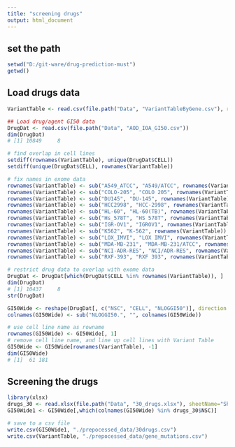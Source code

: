 ```yaml
---
title: "screening drugs"
output: html_document
---
```


## set the path
```r
setwd("D:/git-ware/drug-prediction-must")
getwd()
```

## Load drugs data
```r
VariantTable <- read.csv(file.path("Data", "VariantTableByGene.csv"), row.names = 1)

## Load drug/agent GI50 data
DrugDat <- read.csv(file.path("Data", "AOD_IOA_GI50.csv"))
dim(DrugDat)
# [1] 10849     8

# find overlap in cell lines
setdiff(rownames(VariantTable), unique(DrugDat$CELL))
setdiff(unique(DrugDat$CELL), rownames(VariantTable))

# fix names in exome data
rownames(VariantTable) <- sub("A549_ATCC", "A549/ATCC", rownames(VariantTable))
rownames(VariantTable) <- sub("COLO-205", "COLO 205", rownames(VariantTable))
rownames(VariantTable) <- sub("DU145", "DU-145", rownames(VariantTable))
rownames(VariantTable) <- sub("HCC2998", "HCC-2998", rownames(VariantTable))
rownames(VariantTable) <- sub("HL-60", "HL-60(TB)", rownames(VariantTable))
rownames(VariantTable) <- sub("Hs_578T", "HS 578T", rownames(VariantTable))
rownames(VariantTable) <- sub("IGR-OV1", "IGROV1", rownames(VariantTable))
rownames(VariantTable) <- sub("K562", "K-562", rownames(VariantTable))
rownames(VariantTable) <- sub("LOX_IMVI", "LOX IMVI", rownames(VariantTable))
rownames(VariantTable) <- sub("MDA-MB-231", "MDA-MB-231/ATCC", rownames(VariantTable))
rownames(VariantTable) <- sub("NCI-ADR-RES", "NCI/ADR-RES", rownames(VariantTable))
rownames(VariantTable) <- sub("RXF-393", "RXF 393", rownames(VariantTable))

# restrict drug data to overlap with exome data
DrugDat <- DrugDat[which(DrugDat$CELL %in% rownames(VariantTable)), ]
dim(DrugDat)
# [1] 10437     8
str(DrugDat)

GI50Wide <- reshape(DrugDat[, c("NSC", "CELL", "NLOGGI50")], direction = "wide", timevar = "NSC", idvar = "CELL")
colnames(GI50Wide) <- sub("NLOGGI50.", "", colnames(GI50Wide))

# use cell line name as rowname
rownames(GI50Wide) <- GI50Wide[, 1]
# remove cell line name, and line up cell lines with Variant Table
GI50Wide <- GI50Wide[rownames(VariantTable), -1]
dim(GI50Wide)
# [1]  61 181

```

## Screening the drugs
```r
library(xlsx)
drugs_30 <- read.xlsx(file.path("Data", "30_drugs.xlsx"), sheetName="Sheet1")
GI50Wide1 <- GI50Wide[,which(colnames(GI50Wide) %in% drugs_30$NSC)]

# save to a csv file
write.csv(GI50Wide1, "./prepocessed_data/30drugs.csv")
write.csv(VariantTable, "./prepocessed_data/gene_mutations.csv")
```

